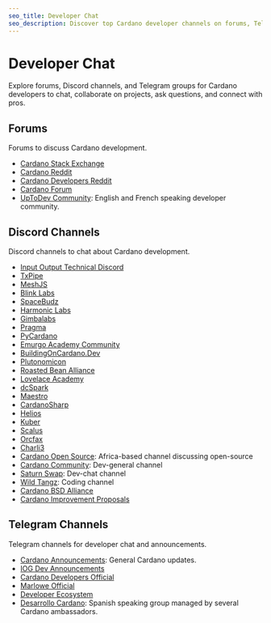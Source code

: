 ```yaml
---
seo_title: Developer Chat
seo_description: Discover top Cardano developer channels on forums, Telegram, and Discord. Collaborate on blockchain projects, ask questions, and connect with pros.
---
```


# Developer Chat

Explore forums, Discord channels, and Telegram groups for Cardano developers to chat, collaborate on projects, ask questions, and connect with pros.

## Forums

Forums to discuss Cardano development.

- [Cardano Stack Exchange](https://cardano.stackexchange.com/)
- [Cardano Reddit](https://www.reddit.com/r/Cardano/)
- [Cardano Developers Reddit](https://www.reddit.com/r/CardanoDevelopers/)
- [Cardano Forum](https://forum.cardano.org/)
- [UpToDev Community](https://updevcommunity.com/): English and French speaking developer community.

## Discord Channels

Discord channels to chat about Cardano development.

- [Input Output Technical Discord](https://discord.com/invite/inputoutput)
- [TxPipe](https://discord.gg/sJ2D3g33Qp)
- [MeshJS](https://discord.gg/R9xFAD9MKG)
- [Blink Labs](https://discord.gg/jx9dxarjyv)
- [SpaceBudz](https://discord.gg/spacebudz)
- [Harmonic Labs](https://discord.gg/P6fbZSA85f)
- [Gimbalabs](https://discord.gg/6qZ7pTAnKB)
- [Pragma](https://discord.gg/M65GBpkGjK)
- [PyCardano](https://discord.gg/MazZyMPjC6)
- [Emurgo Academy Community](https://discord.gg/FdKrMsXuDe)
- [BuildingOnCardano.Dev](https://discord.gg/zgYYbTjfVx)
- [Plutonomicon](https://discord.gg/RrAg4ZEuNp)
- [Roasted Bean Alliance](https://discord.gg/7rWnEvgCg3)
- [Lovelace Academy](https://discord.gg/wvjgN5wzMQ)
- [dcSpark](https://discord.gg/UX62bjCxVg)
- [Maestro](https://discord.gg/EWZ2CtFRPJ)
- [CardanoSharp](https://discord.gg/XtFg8v55T9)
- [Helios](https://discord.gg/qtN8AM3WNH)
- [Kuber](https://discord.gg/xDSmAX6MXC)
- [Scalus](https://discord.gg/TPwTDbNNce)
- [Orcfax](https://discord.gg/kePcGwK4Aw)
- [Charli3](https://discord.gg/ayhJQTSGzt)
- [Cardano Open Source](https://discord.gg/VvraErKX7p): Africa-based channel discussing open-source
- [Cardano Community](https://discord.gg/v5AEnHJ6Nx): Dev-general channel
- [Saturn Swap](https://discord.gg/wu5fBxkJpG): Dev-chat channel
- [Wild Tangz](https://discord.com/invite/wildtangz): Coding channel
- [Cardano BSD Alliance](https://discord.gg/Hm7gAJvenP)
- [Cardano Improvement Proposals](https://discord.gg/Upj2ryXf6e)

## Telegram Channels

Telegram channels for developer chat and announcements.

- [Cardano Announcements](https://t.me/CardanoAnnouncements): General Cardano updates.
- [IOG Dev Announcements](https://t.me/IOdevannouncements)
- [Cardano Developers Official](https://t.me/CardanoDevelopersOfficial)
- [Marlowe Official](https://t.me/IOHK_Marlowe)
- [Developer Ecosystem](https://t.me/DeveloperEcosystem)
- [Desarrollo Cardano](https://t.me/DesarrolloCardano): Spanish speaking group managed by several Cardano ambassadors.
